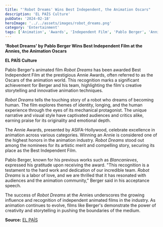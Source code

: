 ```yaml
---
title: "'Robot Dreams' Wins Best Independent, the Animation Oscars"
description: 'EL PAÍS Culture'
pubDate: '2024-02-18'
heroImage: '../../assets/images/robot_dreams.png'
category: 'Entertainment'
tags: ['Animation', 'Awards', 'Independent Film', 'Pablo Berger', 'Annie Awards']
---
```


**'Robot Dreams' by Pablo Berger Wins Best Independent Film at the Annies, the Animation Oscars**

**EL PAÍS Culture**

Pablo Berger's animated film _Robot Dreams_ has been awarded Best Independent Film at the prestigious Annie Awards, often referred to as the Oscars of the animation world. This recognition marks a significant achievement for Berger and his team, highlighting the film's creative storytelling and innovative animation techniques.

_Robot Dreams_ tells the touching story of a robot who dreams of becoming human. The film explores themes of identity, longing, and the human experience through the eyes of its mechanical protagonist. The unique narrative and visual style have captivated audiences and critics alike, earning praise for its originality and emotional depth.

The Annie Awards, presented by ASIFA-Hollywood, celebrate excellence in animation across various categories. Winning an Annie is considered one of the highest honors in the animation industry. _Robot Dreams_ stood out among the nominees for its artistic merit and compelling story, securing its place as the Best Independent Film.

Pablo Berger, known for his previous works such as _Blancanieves_, expressed his gratitude upon receiving the award. "This recognition is a testament to the hard work and dedication of our incredible team. _Robot Dreams_ is a labor of love, and we are thrilled that it has resonated with audiences and the animation community," Berger said in his acceptance speech.

The success of _Robot Dreams_ at the Annies underscores the growing influence and recognition of independent animated films in the industry. As animation continues to evolve, films like Berger's demonstrate the power of creativity and storytelling in pushing the boundaries of the medium.

**Source:** [EL PAÍS](https://elpais.com/cultura/2024-02-18/robot-dreams-de-pablo-berger-mejor-filme-independiente-en-los-annie-los-oscar-de-la-animacion.html?autoplay=1)

